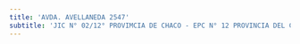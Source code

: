 ```yaml
---
title: 'AVDA. AVELLANEDA 2547'
subtitle: 'JIC N° 02/12° PROVIMCIA DE CHACO - EPC N° 12 PROVINCIA DEL CHACO'
---
```




